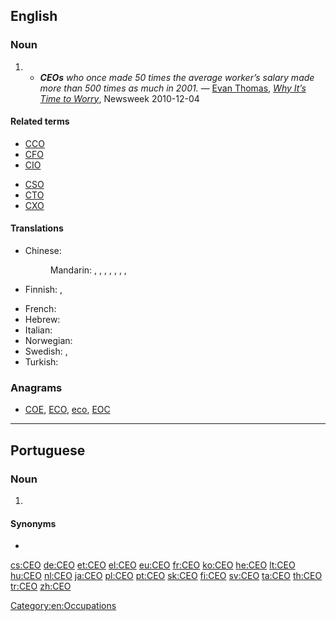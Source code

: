 {{also|ceo|ceò}}
==English==

===Noun===
{{en-noun}}

# {{initialism of|chief executive officer|lang=en}}
#* '''''CEOs''' who once made 50 times the average worker’s salary made more than 500 times as much in 2001.'' &mdash; [[w:Evan Thomas|Evan Thomas]], ''[http://www.newsweek.com/2010/12/04/the-deepest-dangers-facing-the-united-states.html Why It’s Time to Worry]'', Newsweek 2010-12-04

====Related terms====
{{rel-top}}
* [[CCO]]
* [[CFO]]
* [[CIO]]
{{rel-mid}}
* [[CSO]]
* [[CTO]]
* [[CXO]]
{{rel-bottom}}

====Translations====
{{trans-top|chief executive officer}}
* Chinese:
*: Mandarin: {{t|cmn|最高執行官|sc=Hani}}, {{t|cmn|最高执行官|tr=zuìgāo zhíxíngguān|sc=Hani}}, {{t+|cmn|首席執行官|sc=Hani}}, {{t|cmn|首席执行官|tr=shǒuxí zhíxíngguān|sc=Hani}}, {{t|cmn|執行總裁|sc=Hani}}, {{t|cmn|执行总裁|tr=zhíxíng zǒngcái|sc=Hani}}, {{t+|cmn|總裁|sc=Hani}}, {{t+|cmn|总裁|tr=zǒngcái|sc=Hani}}
* Finnish: {{t|fi|TJ}}, {{t|fi|tj}}
{{trans-mid}}
* French: {{t+|fr|PDG}}
* Hebrew: {{t|he|מנכ״ל|tr=mankal}}
* Italian: {{t|it|AD}}
* Norwegian: {{t|no|adm.dir (administrerende direktør)}}
* Swedish: {{t+|sv|VD}}, {{t+|sv|vd|c}}
* Turkish: {{t+|tr|YKB}}
{{trans-bottom}}

===Anagrams===
* [[COE#English|COE]], [[ECO#English|ECO]], [[eco#English|eco]], [[EOC#English|EOC]]

[[Category:en:Occupations]]

----

==Portuguese==

===Noun===
{{pt-noun|m-f|s}}

# {{lb|pt|business}} {{l|en|chief executive officer}} {{gloss|highest-ranking corporate officer}}

====Synonyms====
* {{l|pt|diretor executivo}}

[[cs:CEO]]
[[de:CEO]]
[[et:CEO]]
[[el:CEO]]
[[eu:CEO]]
[[fr:CEO]]
[[ko:CEO]]
[[he:CEO]]
[[lt:CEO]]
[[hu:CEO]]
[[nl:CEO]]
[[ja:CEO]]
[[pl:CEO]]
[[pt:CEO]]
[[sk:CEO]]
[[fi:CEO]]
[[sv:CEO]]
[[ta:CEO]]
[[th:CEO]]
[[tr:CEO]]
[[zh:CEO]]